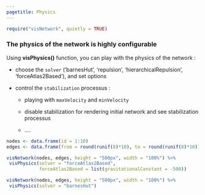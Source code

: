 ```yaml
---
pagetitle: Physics
---
```


```r
require("visNetwork", quietly = TRUE)
```

### The physics of the network is highly configurable

Using **visPhysics()** function, you can play with the physics of the network :

* choose the ````solver```` ('barnesHut', 'repulsion', 'hierarchicalRepulsion', 'forceAtlas2Based'), and set options

* control the ````stabilization```` processus : 

    + playing with ````maxVelocity```` and ````minVelocity````
  
    + disable stabilization for rendering initial network and see stabilization processus
  
    + ....

```r
nodes <- data.frame(id = 1:10)
edges <- data.frame(from = round(runif(8)*10), to = round(runif(8)*10))

visNetwork(nodes, edges, height = "500px", width = "100%") %>%
 visPhysics(solver = "forceAtlas2Based", 
            forceAtlas2Based = list(gravitationalConstant = -500))
```


```r
visNetwork(nodes, edges, height = "500px", width = "100%") %>%
 visPhysics(solver = "barnesHut")
```